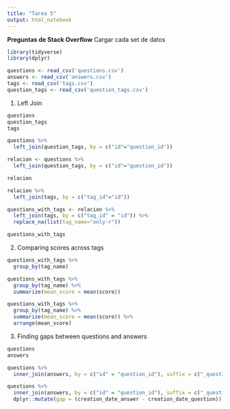 ```yaml
---
title: "Tarea 5"
output: html_notebook
---
```


**Preguntas de Stack Overflow**
Cargar cada set de datos
```r
library(tidyverse)
library(dplyr)

questions <- read_csv('questions.csv')
answers <- read_csv('answers.csv')
tags <- read_csv('tags.csv')
question_tags <- read_csv('question_tags.csv')
```

1. Left Join
```r
questions
question_tags
tags

questions %>%
  left_join(question_tags, by = c("id"="question_id"))

relacion <- questions %>%
  left_join(question_tags, by = c("id"="question_id"))

relacion 

relacion %>%
  left_join(tags, by = c("tag_id"="id"))

questions_with_tags <- relacion %>%
  left_join(tags, by = c("tag_id" = "id")) %>%
  replace_na(list(tag_name="only-r"))

questions_with_tags

```
2. Comparing scores across tags

```r
questions_with_tags %>%
  group_by(tag_name)

questions_with_tags %>%
  group_by(tag_name) %>%
  summarize(mean_score = mean(score))

questions_with_tags %>%
  group_by(tag_name) %>%
  summarize(mean_score = mean(score)) %>%
  arrange(mean_score)
```

3. Finding gaps between questions and answers

```r
questions
answers

questions %>%
  inner_join(answers, by = c("id" = "question_id"), suffix = c("_question","_answer"))

questions %>%
  inner_join(answers, by = c("id" = "question_id"), suffix = c("_question","_answer")) %>%
  dplyr::mutate(gap = (creation_date_answer - creation_date_question))
  
```

